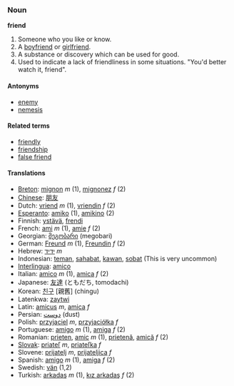 ===Noun===
'''friend'''

#Someone who you like or know.
#A [[boyfriend]] or [[girlfriend]].
#A substance or discovery which can be used for good.
#Used to indicate a lack of friendliness in some situations. "You'd better watch it, friend". 

====Antonyms====
*[[enemy]]
*[[nemesis]]

====Related terms====
*[[friendly]]
*[[friendship]]
*[[false friend]]

====Translations====
*[[Breton]]: [[mignon]] ''m'' (1), [[mignonez]] ''f'' (2)
*[[Chinese]]: [[朋友]]
*Dutch: [[vriend]] ''m'' (1), [[vriendin]] ''f'' (2)
*[[Esperanto]]: [[amiko]] (1), [[amikino]] (2)
*Finnish: [[ystävä]], [[frendi]]
*French: [[ami]] ''m'' (1), [[amie]] ''f'' (2)
*Georgian: [[მეგობარი]] (megobari)
*German: [[Freund]] ''m'' (1), [[Freundin]] ''f'' (2)
*Hebrew: [[ידיד]] ''m''
*Indonesian: [[teman]], [[sahabat]], [[kawan]], [[sobat]] (This is very uncommon)
*[[Interlingua]]: [[amico]]
*Italian: [[amico]] ''m'' (1), [[amica]] ''f'' (2)
*Japanese: [[友達]] (ともだち, tomodachi)
*Korean: [[친구]] [親舊] (chingu)
*Latenkwa: [[zaytwi]]
*Latin: [[amicus]] ''m'', [[amica]] ''f''
*Persian: [[دوست]] (dust)
*Polish: [[przyjaciel]] ''m'', [[przyjaciółka]] ''f''
*Portuguese: [[amigo]] ''m'' (1), [[amiga]] ''f'' (2)
*Romanian: [[prieten]], [[amic]] ''m'' (1), [[prietenă]], [[amică]] ''f'' (2)
*[[Slovak]]: [[priateľ]] ''m'', [[priateľka]] ''f''
*Slovene: [[prijatelj]] ''m'', [[prijateljica]] ''f''
*Spanish: [[amigo]] ''m'' (1), [[amiga]] ''f'' (2)
*Swedish: [[vän]] (1,2)
*Turkish: [[arkadaş]] ''m'' (1), [[kız arkadaş]] ''f'' (2)